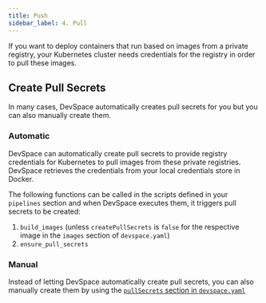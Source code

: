 ```yaml
---
title: Push
sidebar_label: 4. Pull
---
```


If you want to deploy containers that run based on images from a private registry, your Kubernetes cluster needs credentials for the registry in order to pull these images. 


## Create Pull Secrets
In many cases, DevSpace automatically creates pull secrets for you but you can also manually create them.

### Automatic
DevSpace can automatically create pull secrets to provide registry credentials for Kubernetes to pull images from these private registries. DevSpace retrieves the credentials from your local credentials store in Docker.

The following functions can be called in the scripts defined in your `pipelines` section and when DevSpace executes them, it triggers pull secrets to be created:
1. `build_images` (unless `createPullSecrets` is `false` for the respective image in the `images` section of `devspace.yaml`)
2. `ensure_pull_secrets`

### Manual
Instead of letting DevSpace automatically create pull secrets, you can also manually create them by using the [`pullSecrets` section in `devspace.yaml`](../pullSecrets/README.mdx)
